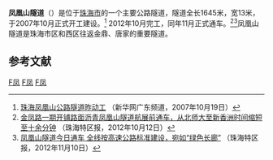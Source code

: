 {{otheruses|subject=位于珠海市的公路隧道|other=其他同名隧道|凤凰山隧道}}
{{Infobox tunnel
|name         = 凤凰山隧道
|image        = 
|caption      = 
|location     = {{CHN}}[[广东省|广东省]][[珠海市|珠海市]]
|coordinates  = 
|route        = [[香洲区|香洲区]][[金凤路|金凤路]]
|status       = 使用中
|start        = 
|end          = 
|owner        =
|cost         = 
|designer     = 
|builder      = 
|method       =
|startwork    = 2007年10月18日
|complete     = 2012年10月1日
|open         = 2012年11月10日
|close        = 
|operator     = 
|rebuilt      = 
|traffic      = 公路
|vpd          =
|length       = 1645米
|lanes        =
|speed        = 
|depth        =
|height       = 
|width        = 13米
|diameter     = 
|grade        = 
}}

'''凤凰山隧道'''（{{lang-en|'''Fenghuangshan Tunnel'''}}）是位于[[珠海市|珠海市]]的一个主要公路隧道，隧道全长1645米，宽13米，于2007年10月正式开工建设。<ref>[http://www.gd.xinhuanet.com/dishi/2007-10/19/content_11445844.htm 珠海凤凰山公路隧道昨动工] {{Wayback|url=http://www.gd.xinhuanet.com/dishi/2007-10/19/content_11445844.htm |date=20150103135030 }}（新华网广东频道，2007年10月19日）</ref> 2012年10月完工，同年11月正式通车。<ref>[http://search.zhnews.net/tqb/text.php?ud_key=68294&ud_date=2012-10-12 金凤路一期开铺路面沥青凤凰山隧道航展前通车，从北师大至新香洲时间缩短至十余分钟] {{Wayback|url=http://search.zhnews.net/tqb/text.php?ud_key=68294&ud_date=2012-10-12 |date=20150103142923 }}（珠海特区报，2012年10月12日）</ref><ref>[http://search.zhnews.net/tqb/text.php?ud_key=72300&ud_date=2012-11-10 凤凰山隧道今日通车 全线按高速公路标准建设，宛如“绿色长廊”] {{Wayback|url=http://search.zhnews.net/tqb/text.php?ud_key=72300&ud_date=2012-11-10 |date=20150103142607 }}（珠海特区报，2012年11月10日）</ref>凤凰山隧道是珠海市区和西区往返金鼎、唐家的重要隧道。
==参考文献==
{{reflist}}

{{Tunnel-stub}}
{{珠海主要道路}}
[[Category:中國公路隧道|F凤]]
[[Category:珠海桥梁与隧道|F凤]]
[[Category:2012年完工隧道|F凤]]
